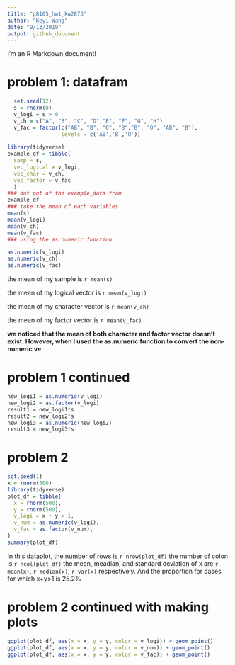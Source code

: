 ```yaml
---
title: "p8105_hw1_kw2873"
author: "Keyi Wang"
date: "9/13/2019"
output: github_document
---
```


I'm an R Markdown document! 

# problem 1: datafram


```r
  set.seed(12)
  s = rnorm(8)
  v_logi = s > 0
  v_ch = c("A", "B", "C", "D","E", "F", "G", "H")
  v_fac = factor(c("AB", "B", "O", "B","B", "O", "AB", "B"),
                 levels = c('AB','B','O'))
  
library(tidyverse)
example_df = tibble(
  samp = s,
  vec_logical = v_logi,
  vec_char = v_ch,
  vec_factor = v_fac
  )
### out put of the example_data fram
example_df
### take the mean of each variables
mean(s)
mean(v_logi)
mean(v_ch)
mean(v_fac)
### using the as.numeric function

as.numeric(v_logi)
as.numeric(v_ch)
as.numeric(v_fac)
```
the mean of my sample is `r mean(s)`

the mean of my logical vector is `r mean(v_logi)`

the mean of my character vector is `r mean(v_ch)`

the mean of my factor vector is `r mean(v_fac)`

**we noticed that the mean of both character  and factor vector
doesn't exist. However, when I used the as.numeric function to 
convert the non-numeric ve **


# problem 1 continued 
```r
new_logi1 = as.numeric(v_logi)
new_logi2 = as.factor(v_logi)
result1 = new_logi1*s
result2 = new_logi2*s
new_logi3 = as.numeric(new_logi2)
result3 = new_logi3*s
```

# problem 2
```r
set.seed(1)
x = rnorm(500)
library(tidyverse)
plot_df = tibble(
  x = rnorm(500),
  y = rnorm(500),
  v_logi = x + y > 1,
  v_num = as.numeric(v_logi),
  v_fac = as.factor(v_num),
)
summary(plot_df)
```
In this dataplot, the number of rows is `r nrow(plot_df)`
the number of colon is `r ncol(plot_df)` 
the mean, meadian, and standard deviation of x are
`r mean(x)`, `r median(x)`, `r var(x)` respectively.
And the proportion for cases for which x+y>1 is 25.2% 

# problem 2 continued with making plots
```r
ggplot(plot_df, aes(x = x, y = y, color = v_logi)) + geom_point()
ggplot(plot_df, aes(x = x, y = y, color = v_num)) + geom_point()
ggplot(plot_df, aes(x = x, y = y, color = v_fac)) + geom_point()

```




